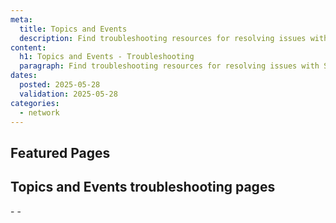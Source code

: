 ```yaml
---
meta:
  title: Topics and Events
  description: Find troubleshooting resources for resolving issues with Scaleway Topics and Events.
content:
  h1: Topics and Events - Troubleshooting
  paragraph: Find troubleshooting resources for resolving issues with Scaleway Topics and Events.
dates:
  posted: 2025-05-28
  validation: 2025-05-28
categories:
  - network
---
```


<ProductHeader
  productName="Topics and Events troubleshooting"
  productLogo="sns"
  description="Learn how to fix the most common issues with Scaleway Topics and Events."
/>

## Featured Pages

<Grid>
    <DefaultCard
      title="Topics and Events FAQ"
      description="Answers to common questions"
      url="/topics-and-events/faq/"
      label="See more"
    />
    <DefaultCard
      title="Topics and Events Overview"
      description="Understand Queues basics"
      url="/topics-and-events/reference-content/topics-and-events-overview/"
      label="See more"
    />
    <DefaultCard
      title="Supported actions in Topics and Events"
      description="Discover supported actions"
      url="/topics-and-events/reference-content/topics-and-events-support/"
      label="See more"
    />
</Grid>
<Grid>
    <DefaultCard
      title="Connect to AWS CLI"
      description="Connect Topics and Events to the AWS-CLI"
      url="/topics-and-events/api-cli/connect-aws-cli/"
      label="See more"
    />
    <DefaultCard
      title="Use with AWS CLI"
      description="Use Topics and Events with the AWS-CLI"
      url="/topics-and-events/api-cli/topics-events-aws-cli//"
      label="See more"
    />
    <DefaultCard
      title="Use Python, Go & Node"
      description="Use SDKs with Topics and Events"
      url="/topics-and-events/api-cli/python-node-topics-events/"
      label="See more"
    />
</Grid>

## Topics and Events troubleshooting pages

<LinksList>
  - <LinkList to="/topics-and-events/troubleshooting/cant-delete-namespace/" label="I can't delete my Project due to a Messaging namespace" />
  - <LinkList to="/topics-and-events/troubleshooting/cant-confirm-subscription/" label="I'm having trouble confirming a subscription" />
</LinksList>